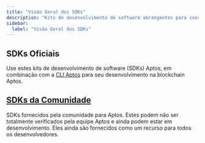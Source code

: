 ```yaml
---
title: "Visão Geral dos SDKs"
description: "Kits de desenvolvimento de software abrangentes para construir na blockchain Aptos em TypeScript, Python, Go, Rust, C#, C++, Unity e mais linguagens"
sidebar:
  label: "Visão Geral dos SDKs"
---
```



## SDKs Oficiais

Use estes kits de desenvolvimento de software (SDKs) Aptos, em combinação com a [CLI Aptos](/build/cli) para seu desenvolvimento na blockchain Aptos.

<CardGrid>
  <LinkCard href="/build/sdks/ts-sdk" title="SDK TypeScript" description="SDK Aptos TypeScript (recomendado)" />

  <LinkCard href="/build/sdks/python-sdk" title="SDK Python" description="SDK Aptos Python" />

  <LinkCard href="/build/sdks/go-sdk" title="SDK Go" description="SDK Aptos Go" />

  <LinkCard href="/build/sdks/dotnet-sdk" title="SDK C#/.NET" description="SDK Aptos .NET" />

  <LinkCard href="/build/sdks/rust-sdk" title="SDK Rust" description="SDK Aptos Rust" />

  <LinkCard href="/build/sdks/cpp-sdk" title="SDK C++ / Unreal" description="SDK Aptos C++ / Unreal" />

  <LinkCard href="/build/sdks/unity-sdk" title="SDK Unity" description="SDK Aptos Unity" />

  <LinkCard href="/build/sdks/wallet-adapter" title="Adaptador de Carteira" description="Adaptador de Carteira Aptos" />
</CardGrid>

## [SDKs da Comunidade](/build/sdks/community-sdks)

SDKs fornecidos pela comunidade para Aptos. Estes podem não ser totalmente verificados pela
equipe Aptos e ainda podem estar em desenvolvimento. Eles ainda são fornecidos como um
recurso para todos os desenvolvedores.

<CardGrid>
  <LinkCard href="/build/sdks/community-sdks/kotlin-sdk" title="SDK Kotlin" description="SDK Aptos Kotlin Multiplatform pela Kaptos" />

  <LinkCard href="/build/sdks/community-sdks/swift-sdk" title="SDK Swift" description="SDK Aptos Swift pela Alcove" />
</CardGrid>
